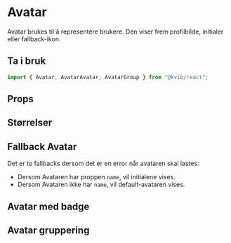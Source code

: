 
<Meta title="Komponenter/Avatar" />

# Avatar

Avatar brukes til å representere brukere. Den viser frem profilbilde, initialer eller fallback-ikon.

## Ta i bruk

```jsx
import { Avatar, AvatarAvatar, AvatarGroup } from "@kvib/react";
```

## Props

<Canvas of={AvatarStories.Avatar} />
<Controls of={AvatarStories.Avatar} />

## Størrelser

<Canvas of={AvatarStories.AvatarSizes} />

## Fallback Avatar

Det er to fallbacks dersom det er en error når avataren skal lastes:

- Dersom Avataren har proppen `name`, vil initialene vises.
- Dersom Avataren ikke har `name`, vil default-avataren vises.

<Canvas of={AvatarStories.AvatarFallback} />

## Avatar med badge

<Canvas of={AvatarStories.AvatarBadge} />

## Avatar gruppering

<Canvas of={AvatarStories.AvatarGrouping} />
